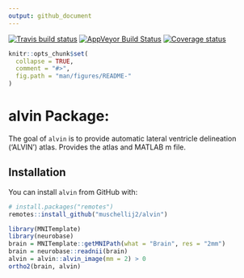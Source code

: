 ```yaml
---
output: github_document
---
```


[![Travis build status](https://travis-ci.org/muschellij2/alvin.svg?branch=master)](https://travis-ci.org/muschellij2/alvin)
[![AppVeyor Build Status](https://ci.appveyor.com/api/projects/status/github/muschellij2/alvin?branch=master&svg=true)](https://ci.appveyor.com/project/muschellij2/alvin)
[![Coverage status](https://coveralls.io/repos/github/muschellij2/alvin/badge.svg?branch=master)](https://coveralls.io/r/muschellij2/alvin?branch=master)
<!-- README.md is generated from README.Rmd. Please edit that file -->

```r
knitr::opts_chunk$set(
  collapse = TRUE,
  comment = "#>",
  fig.path = "man/figures/README-"
)
```
# alvin Package: 
The goal of `alvin` is to provide automatic lateral ventricle delineation ('ALVIN') atlas.  Provides the atlas and MATLAB m file.

## Installation

You can install `alvin` from GitHub with:

```r
# install.packages("remotes")
remotes::install_github("muschellij2/alvin")
```


```r
library(MNITemplate)
library(neurobase)
brain = MNITemplate::getMNIPath(what = "Brain", res = "2mm")
brain = neurobase::readnii(brain)
alvin = alvin::alvin_image(mm = 2) > 0
ortho2(brain, alvin)
```
